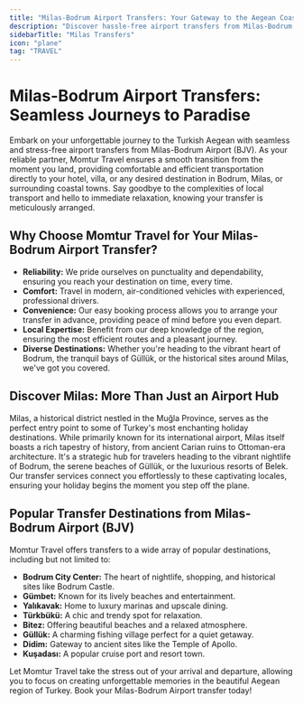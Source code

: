 ```yaml
---
title: "Milas-Bodrum Airport Transfers: Your Gateway to the Aegean Coast"
description: "Discover hassle-free airport transfers from Milas-Bodrum Airport (BJV) to your desired destination along the stunning Aegean coast."
sidebarTitle: "Milas Transfers"
icon: "plane"
tag: "TRAVEL"
---
```


# Milas-Bodrum Airport Transfers: Seamless Journeys to Paradise

Embark on your unforgettable journey to the Turkish Aegean with seamless and stress-free airport transfers from Milas-Bodrum Airport (BJV). As your reliable partner, Momtur Travel ensures a smooth transition from the moment you land, providing comfortable and efficient transportation directly to your hotel, villa, or any desired destination in Bodrum, Milas, or surrounding coastal towns. Say goodbye to the complexities of local transport and hello to immediate relaxation, knowing your transfer is meticulously arranged.

## Why Choose Momtur Travel for Your Milas-Bodrum Airport Transfer?

*   **Reliability:** We pride ourselves on punctuality and dependability, ensuring you reach your destination on time, every time.
*   **Comfort:** Travel in modern, air-conditioned vehicles with experienced, professional drivers.
*   **Convenience:** Our easy booking process allows you to arrange your transfer in advance, providing peace of mind before you even depart.
*   **Local Expertise:** Benefit from our deep knowledge of the region, ensuring the most efficient routes and a pleasant journey.
*   **Diverse Destinations:** Whether you're heading to the vibrant heart of Bodrum, the tranquil bays of Güllük, or the historical sites around Milas, we've got you covered.

## Discover Milas: More Than Just an Airport Hub

Milas, a historical district nestled in the Muğla Province, serves as the perfect entry point to some of Turkey's most enchanting holiday destinations. While primarily known for its international airport, Milas itself boasts a rich tapestry of history, from ancient Carian ruins to Ottoman-era architecture. It's a strategic hub for travelers heading to the vibrant nightlife of Bodrum, the serene beaches of Güllük, or the luxurious resorts of Belek. Our transfer services connect you effortlessly to these captivating locales, ensuring your holiday begins the moment you step off the plane.

## Popular Transfer Destinations from Milas-Bodrum Airport (BJV)

Momtur Travel offers transfers to a wide array of popular destinations, including but not limited to:

*   **Bodrum City Center:** The heart of nightlife, shopping, and historical sites like Bodrum Castle.
*   **Gümbet:** Known for its lively beaches and entertainment.
*   **Yalıkavak:** Home to luxury marinas and upscale dining.
*   **Türkbükü:** A chic and trendy spot for relaxation.
*   **Bitez:** Offering beautiful beaches and a relaxed atmosphere.
*   **Güllük:** A charming fishing village perfect for a quiet getaway.
*   **Didim:** Gateway to ancient sites like the Temple of Apollo.
*   **Kuşadası:** A popular cruise port and resort town.

Let Momtur Travel take the stress out of your arrival and departure, allowing you to focus on creating unforgettable memories in the beautiful Aegean region of Turkey. Book your Milas-Bodrum Airport transfer today!
